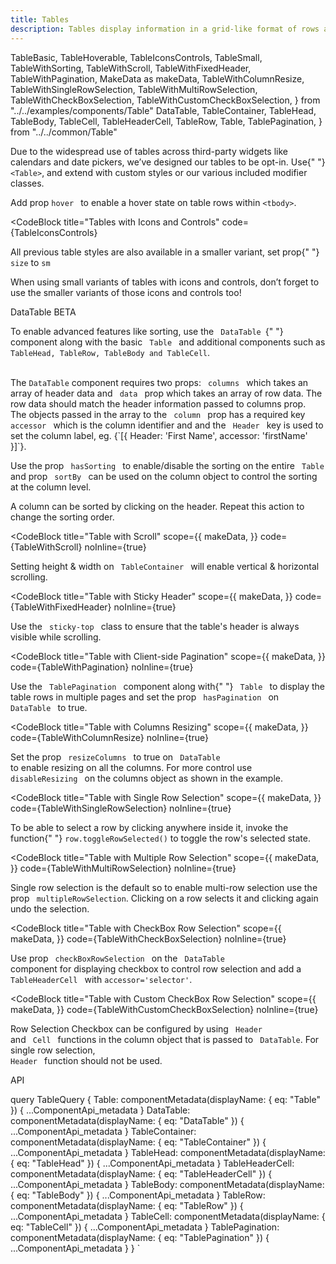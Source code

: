 ```yaml
---
title: Tables
description: Tables display information in a grid-like format of rows and columns. They organize information in a way that’s easy to scan, so that users can look for patterns and insights.
---
```


  TableBasic,
  TableHoverable,
  TableIconsControls,
  TableSmall,
  TableWithSorting,
  TableWithScroll,
  TableWithFixedHeader,
  TableWithPagination,
  MakeData as makeData,
  TableWithColumnResize,
  TableWithSingleRowSelection,
  TableWithMultiRowSelection,
  TableWithCheckBoxSelection,
  TableWithCustomCheckBoxSelection,
} from "../../examples/components/Table"
  DataTable,
  TableContainer,
  TableHead,
  TableBody,
  TableCell,
  TableHeaderCell,
  TableRow,
  Table,
  TablePagination,
} from "../../common/Table"

<Overview>
  Due to the widespread use of tables across third-party widgets like calendars
  and date pickers, we’ve designed our tables to be opt-in. Use{" "}
  <code>&lt;Table&gt;</code>, and extend with custom styles or our various
  included modifier classes.
</Overview>

<CodeBlock title="Basic Table" code={TableBasic}></CodeBlock>

<CodeBlock title="Hoverable Rows" code={TableHoverable}>
  Add prop <code>hover </code> to enable a hover state on table rows within
  <code>&lt;tbody&gt;</code>.
</CodeBlock>

<CodeBlock
  title="Tables with Icons and Controls"
  code={TableIconsControls}
></CodeBlock>

<CodeBlock title="Small Variants" code={TableSmall}>
  <p>
    All previous table styles are also available in a smaller variant, set prop{" "}
    <code>size</code> to <code>sm</code>
  </p>
  <p>
    When using small variants of tables with icons and controls, don’t forget to
    use the smaller variants of those icons and controls too!
  </p>
</CodeBlock>

<LinkedHeading h="2" className="h1" id="datatable">
  <span>
    DataTable
    <Badge pill variant="tertiary" className="mr-2 align-top">
      BETA
    </Badge>
  </span>
</LinkedHeading>
<p>
  To enable advanced features like sorting, use the <code> DataTable </code>{" "}
  component along with the basic <code> Table </code> and additional components
  such as
  <code> TableHead, TableRow, TableBody and TableCell</code>.
  <br />
  <br />
  <p>
    The <code>DataTable</code> component requires two props:
    <code> columns </code> which takes an array of header data and
    <code> data </code> prop which takes an array of row data. The row data
    should match the header information passed to columns prop.
    <br />
    The objects passed in the array to the <code> column </code> prop has a
    required key <code> accessor </code> which is the column identifier and and
    the <code> Header </code> key is used to set the column label, eg.
    {`[{ Header: 'First Name', accessor: 'firstName' }]`}.
  </p>
</p>

<CodeBlock title="Table with Sorting" code={TableWithSorting} noInline={true}>
  <p>
    Use the prop <code> hasSorting </code> to enable/disable the sorting on the
    entire <code> Table </code> and prop
    <code> sortBy </code> can be used on the column object to control the sorting
    at the column level.
  </p>
  <p>
    A column can be sorted by clicking on the header. Repeat this action to
    change the sorting order.
  </p>
</CodeBlock>

<CodeBlock
  title="Table with Scroll"
  scope={{
    makeData,
  }}
  code={TableWithScroll}
  noInline={true}
>
  Setting height & width on <code> TableContainer </code> will enable vertical &
  horizontal scrolling.
</CodeBlock>

<CodeBlock
  title="Table with Sticky Header"
  scope={{
    makeData,
  }}
  code={TableWithFixedHeader}
  noInline={true}
>
  Use the <code> sticky-top </code> class to ensure that the table's header is
  always visible while scrolling.
</CodeBlock>

<CodeBlock
  title="Table with Client-side Pagination"
  scope={{
    makeData,
  }}
  code={TableWithPagination}
  noInline={true}
>
  Use the <code> TablePagination </code> component along with{" "}
  <code> Table </code> to display the table rows in multiple pages and set the
  prop <code> hasPagination </code> on <code> DataTable </code> to true.
</CodeBlock>

<CodeBlock
  title="Table with Columns Resizing"
  scope={{
    makeData,
  }}
  code={TableWithColumnResize}
  noInline={true}
>
  Set the prop <code> resizeColumns </code> to true on <code> DataTable </code>
  to enable resizing on all the columns. For more control use
  <code> disableResizing </code> on the columns object as shown in the example.
</CodeBlock>

<CodeBlock
  title="Table with Single Row Selection"
  scope={{
    makeData,
  }}
  code={TableWithSingleRowSelection}
  noInline={true}
>
  To be able to select a row by clicking anywhere inside it, invoke the function{" "}
  <code>row.toggleRowSelected()</code> to toggle the row's selected state.
</CodeBlock>

<CodeBlock
  title="Table with Multiple Row Selection"
  scope={{
    makeData,
  }}
  code={TableWithMultiRowSelection}
  noInline={true}
>
  Single row selection is the default so to enable multi-row selection use the
  prop <code> multipleRowSelection</code>. Clicking on a row selects it and
  clicking again undo the selection.
</CodeBlock>

<CodeBlock
  title="Table with CheckBox Row Selection"
  scope={{
    makeData,
  }}
  code={TableWithCheckBoxSelection}
  noInline={true}
>
  Use prop <code> checkBoxRowSelection </code> on the
  <code> DataTable </code> component for displaying checkbox to control row selection
  and add a <code> TableHeaderCell </code> with <code>accessor='selector'</code>.
</CodeBlock>

<CodeBlock
  title="Table with Custom CheckBox Row Selection"
  scope={{
    makeData,
  }}
  code={TableWithCustomCheckBoxSelection}
  noInline={true}
>
  Row Selection Checkbox can be configured by using <code> Header </code> and
  <code> Cell </code> functions in the column object that is passed to
  <code> DataTable</code>. For single row selection, <code> Header </code>
  function should not be used.
</CodeBlock>

<LinkedHeading h="2" className="h1" id="table-api">
  API
</LinkedHeading>
<ComponentApi metadata={props.data.Table} />
<ComponentApi metadata={props.data.DataTable} />
<ComponentApi metadata={props.data.TableHead} />
<ComponentApi metadata={props.data.TableHeaderCell} />
<ComponentApi metadata={props.data.TableBody} />
<ComponentApi metadata={props.data.TableRow} />
<ComponentApi metadata={props.data.TableCell} />
<ComponentApi metadata={props.data.TableContainer} />
<ComponentApi metadata={props.data.TablePagination} />

  query TableQuery {
    Table: componentMetadata(displayName: { eq: "Table" }) {
      ...ComponentApi_metadata
    }
    DataTable: componentMetadata(displayName: { eq: "DataTable" }) {
      ...ComponentApi_metadata
    }
    TableContainer: componentMetadata(displayName: { eq: "TableContainer" }) {
      ...ComponentApi_metadata
    }
    TableHead: componentMetadata(displayName: { eq: "TableHead" }) {
      ...ComponentApi_metadata
    }
    TableHeaderCell: componentMetadata(displayName: { eq: "TableHeaderCell" }) {
      ...ComponentApi_metadata
    }
    TableBody: componentMetadata(displayName: { eq: "TableBody" }) {
      ...ComponentApi_metadata
    }
    TableRow: componentMetadata(displayName: { eq: "TableRow" }) {
      ...ComponentApi_metadata
    }
    TableCell: componentMetadata(displayName: { eq: "TableCell" }) {
      ...ComponentApi_metadata
    }
    TablePagination: componentMetadata(displayName: { eq: "TablePagination" }) {
      ...ComponentApi_metadata
    }
  }
`
